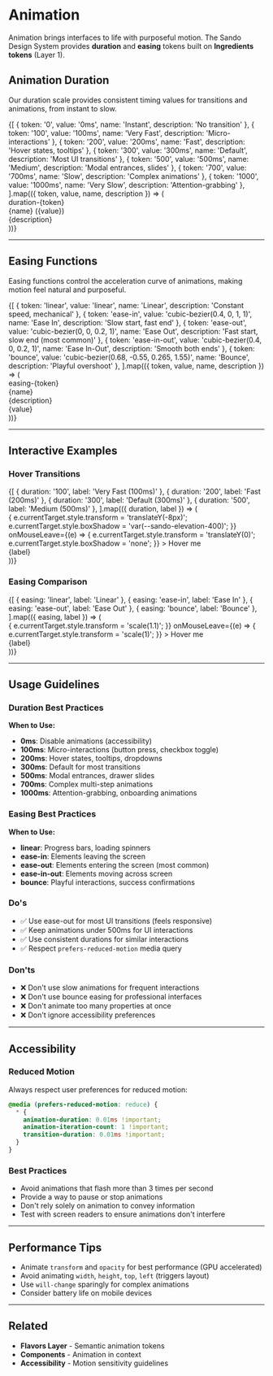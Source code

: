 
<Meta title="Foundations/Animation" />

# Animation

Animation brings interfaces to life with purposeful motion. The Sando Design System provides **duration** and **easing** tokens built on **Ingredients tokens** (Layer 1).

## Animation Duration

Our duration scale provides consistent timing values for transitions and animations, from instant to slow.

<div style={{ marginTop: '32px' }}>
  {[
    { token: '0', value: '0ms', name: 'Instant', description: 'No transition' },
    { token: '100', value: '100ms', name: 'Very Fast', description: 'Micro-interactions' },
    { token: '200', value: '200ms', name: 'Fast', description: 'Hover states, tooltips' },
    { token: '300', value: '300ms', name: 'Default', description: 'Most UI transitions' },
    { token: '500', value: '500ms', name: 'Medium', description: 'Modal entrances, slides' },
    { token: '700', value: '700ms', name: 'Slow', description: 'Complex animations' },
    { token: '1000', value: '1000ms', name: 'Very Slow', description: 'Attention-grabbing' },
  ].map(({ token, value, name, description }) => (
    <div
      key={token}
      style={{
        display: 'flex',
        alignItems: 'center',
        gap: '24px',
        padding: '16px',
        borderBottom: '1px solid var(--sando-color-border-muted)',
      }}
    >
      <div
        style={{
          fontFamily: 'monospace',
          fontSize: '12px',
          color: 'var(--sando-color-text-caption)',
          minWidth: '100px',
        }}
      >
        duration-{token}
      </div>
      <div
        style={{
          position: 'relative',
          width: '200px',
          height: '40px',
          backgroundColor: 'var(--sando-color-background-surface)',
          borderRadius: '8px',
          overflow: 'hidden',
        }}
      >
        <div
          style={{
            position: 'absolute',
            top: 0,
            left: 0,
            width: '40px',
            height: '40px',
            backgroundColor: 'var(--sando-color-brand-500)',
            borderRadius: '8px',
            animation: `slide-${token} var(--sando-animation-duration-${token}) ease-in-out infinite alternate`,
          }}
        />
        <style>{`
          @keyframes slide-${token} {
            from { transform: translateX(0); }
            to { transform: translateX(160px); }
          }
        `}</style>
      </div>
      <div style={{ flex: 1 }}>
        <div style={{ fontSize: '14px', fontWeight: '600', marginBottom: '4px' }}>
          {name} ({value})
        </div>
        <div style={{ fontSize: '12px', color: 'var(--sando-color-text-muted)' }}>
          {description}
        </div>
      </div>
    </div>
  ))}
</div>

---

## Easing Functions

Easing functions control the acceleration curve of animations, making motion feel natural and purposeful.

<div style={{ marginTop: '32px' }}>
  {[
    { token: 'linear', value: 'linear', name: 'Linear', description: 'Constant speed, mechanical' },
    { token: 'ease-in', value: 'cubic-bezier(0.4, 0, 1, 1)', name: 'Ease In', description: 'Slow start, fast end' },
    { token: 'ease-out', value: 'cubic-bezier(0, 0, 0.2, 1)', name: 'Ease Out', description: 'Fast start, slow end (most common)' },
    { token: 'ease-in-out', value: 'cubic-bezier(0.4, 0, 0.2, 1)', name: 'Ease In-Out', description: 'Smooth both ends' },
    { token: 'bounce', value: 'cubic-bezier(0.68, -0.55, 0.265, 1.55)', name: 'Bounce', description: 'Playful overshoot' },
  ].map(({ token, value, name, description }) => (
    <div
      key={token}
      style={{
        display: 'flex',
        alignItems: 'center',
        gap: '24px',
        padding: '16px',
        borderBottom: '1px solid var(--sando-color-border-muted)',
      }}
    >
      <div
        style={{
          fontFamily: 'monospace',
          fontSize: '12px',
          color: 'var(--sando-color-text-caption)',
          minWidth: '120px',
        }}
      >
        easing-{token}
      </div>
      <div
        style={{
          position: 'relative',
          width: '200px',
          height: '40px',
          backgroundColor: 'var(--sando-color-background-surface)',
          borderRadius: '8px',
          overflow: 'hidden',
        }}
      >
        <div
          style={{
            position: 'absolute',
            top: 0,
            left: 0,
            width: '40px',
            height: '40px',
            backgroundColor: 'var(--sando-color-brand-500)',
            borderRadius: '8px',
            animation: `slide-easing-${token} 1000ms var(--sando-animation-easing-${token}) infinite alternate`,
          }}
        />
        <style>{`
          @keyframes slide-easing-${token} {
            from { transform: translateX(0); }
            to { transform: translateX(160px); }
          }
        `}</style>
      </div>
      <div style={{ flex: 1 }}>
        <div style={{ fontSize: '14px', fontWeight: '600', marginBottom: '4px' }}>
          {name}
        </div>
        <div style={{ fontSize: '12px', color: 'var(--sando-color-text-muted)', marginBottom: '4px' }}>
          {description}
        </div>
        <div style={{ fontFamily: 'monospace', fontSize: '10px', color: 'var(--sando-color-text-caption)' }}>
          {value}
        </div>
      </div>
    </div>
  ))}
</div>

---

## Interactive Examples

### Hover Transitions

<div style={{ marginTop: '32px', display: 'flex', gap: '24px', flexWrap: 'wrap' }}>
  {[
    { duration: '100', label: 'Very Fast (100ms)' },
    { duration: '200', label: 'Fast (200ms)' },
    { duration: '300', label: 'Default (300ms)' },
    { duration: '500', label: 'Medium (500ms)' },
  ].map(({ duration, label }) => (
    <div key={duration} style={{ flex: '1 1 200px', textAlign: 'center' }}>
      <div
        style={{
          width: '100%',
          padding: '32px',
          backgroundColor: 'var(--sando-color-brand-500)',
          color: 'white',
          borderRadius: '12px',
          fontSize: '14px',
          fontWeight: '600',
          cursor: 'pointer',
          transition: `all var(--sando-animation-duration-${duration}) var(--sando-animation-easing-ease-out)`,
        }}
        onMouseEnter={(e) => {
          e.currentTarget.style.transform = 'translateY(-8px)';
          e.currentTarget.style.boxShadow = 'var(--sando-elevation-400)';
        }}
        onMouseLeave={(e) => {
          e.currentTarget.style.transform = 'translateY(0)';
          e.currentTarget.style.boxShadow = 'none';
        }}
      >
        Hover me
      </div>
      <div style={{ marginTop: '12px', fontSize: '12px', color: 'var(--sando-color-text-muted)' }}>
        {label}
      </div>
    </div>
  ))}
</div>

### Easing Comparison

<div style={{ marginTop: '32px', display: 'flex', gap: '24px', flexWrap: 'wrap' }}>
  {[
    { easing: 'linear', label: 'Linear' },
    { easing: 'ease-in', label: 'Ease In' },
    { easing: 'ease-out', label: 'Ease Out' },
    { easing: 'bounce', label: 'Bounce' },
  ].map(({ easing, label }) => (
    <div key={easing} style={{ flex: '1 1 200px', textAlign: 'center' }}>
      <div
        style={{
          width: '100%',
          padding: '32px',
          backgroundColor: 'var(--sando-color-brand-500)',
          color: 'white',
          borderRadius: '12px',
          fontSize: '14px',
          fontWeight: '600',
          cursor: 'pointer',
          transition: `transform 500ms var(--sando-animation-easing-${easing})`,
        }}
        onMouseEnter={(e) => {
          e.currentTarget.style.transform = 'scale(1.1)';
        }}
        onMouseLeave={(e) => {
          e.currentTarget.style.transform = 'scale(1)';
        }}
      >
        Hover me
      </div>
      <div style={{ marginTop: '12px', fontSize: '12px', color: 'var(--sando-color-text-muted)' }}>
        {label}
      </div>
    </div>
  ))}
</div>

---

## Usage Guidelines

### Duration Best Practices

**When to Use:**
- **0ms**: Disable animations (accessibility)
- **100ms**: Micro-interactions (button press, checkbox toggle)
- **200ms**: Hover states, tooltips, dropdowns
- **300ms**: Default for most transitions
- **500ms**: Modal entrances, drawer slides
- **700ms**: Complex multi-step animations
- **1000ms**: Attention-grabbing, onboarding animations

### Easing Best Practices

**When to Use:**
- **linear**: Progress bars, loading spinners
- **ease-in**: Elements leaving the screen
- **ease-out**: Elements entering the screen (most common)
- **ease-in-out**: Elements moving across screen
- **bounce**: Playful interactions, success confirmations

### Do's

- ✅ Use ease-out for most UI transitions (feels responsive)
- ✅ Keep animations under 500ms for UI interactions
- ✅ Use consistent durations for similar interactions
- ✅ Respect `prefers-reduced-motion` media query

### Don'ts

- ❌ Don't use slow animations for frequent interactions
- ❌ Don't use bounce easing for professional interfaces
- ❌ Don't animate too many properties at once
- ❌ Don't ignore accessibility preferences

---

## Accessibility

### Reduced Motion

Always respect user preferences for reduced motion:

```css
@media (prefers-reduced-motion: reduce) {
  * {
    animation-duration: 0.01ms !important;
    animation-iteration-count: 1 !important;
    transition-duration: 0.01ms !important;
  }
}
```

### Best Practices

- Avoid animations that flash more than 3 times per second
- Provide a way to pause or stop animations
- Don't rely solely on animation to convey information
- Test with screen readers to ensure animations don't interfere

---

## Performance Tips

- Animate `transform` and `opacity` for best performance (GPU accelerated)
- Avoid animating `width`, `height`, `top`, `left` (triggers layout)
- Use `will-change` sparingly for complex animations
- Consider battery life on mobile devices

---

## Related

- **Flavors Layer** - Semantic animation tokens
- **Components** - Animation in context
- **Accessibility** - Motion sensitivity guidelines
